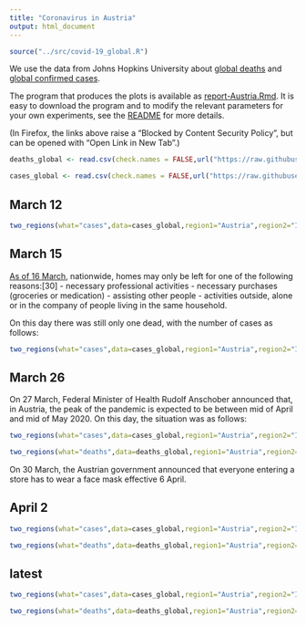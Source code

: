 ```yaml
---
title: "Coronavirus in Austria"
output: html_document
---
```


```r
source("../src/covid-19_global.R")
```

We use the data from Johns Hopkins University about [global deaths](https://github.com/CSSEGISandData/COVID-19/blob/master/csse_covid_19_data/csse_covid_19_time_series/time_series_covid19_deaths_global.csv)  and [global confirmed cases](https://github.com/CSSEGISandData/COVID-19/blob/master/csse_covid_19_data/csse_covid_19_time_series/time_series_covid19_confirmed_global.csv).

The program that produces the plots is available as [report-Austria.Rmd](https://github.com/alexhkurz/coronavirus-in-R/blob/master/reports/report-Austria.Rmd). It is easy to download the program and to modify the relevant parameters for your own experiments, see the [README](https://github.com/alexhkurz/coronavirus-in-R/) for more details.

(In Firefox, the links above raise a "Blocked by Content Security Policy", but can be opened with "Open Link in New Tab".)
    
```r
deaths_global <- read.csv(check.names = FALSE,url("https://raw.githubusercontent.com/CSSEGISandData/COVID-19/master/csse_covid_19_data/csse_covid_19_time_series/time_series_covid19_deaths_global.csv"))

cases_global <- read.csv(check.names = FALSE,url("https://raw.githubusercontent.com/CSSEGISandData/COVID-19/master/csse_covid_19_data/csse_covid_19_time_series/time_series_covid19_confirmed_global.csv"))
```

## March 12

```r
two_regions(what="cases",data=cases_global,region1="Austria",region2="Italy",last_day="3/12/20",range=12,lag=10)
```

## March 15

[As of 16 March](https://en.wikipedia.org/wiki/2020_coronavirus_pandemic_in_Austria), nationwide, homes may only be left for one of the following reasons:[30]
- necessary professional activities
- necessary purchases (groceries or medication)
- assisting other people
- activities outside, alone or in the company of people living in the same household.

On this day there was still only one dead, with the number of cases as follows:

```r
two_regions(what="cases",data=cases_global,region1="Austria",region2="Italy",last_day="3/15/20",range=14,lag=8) 
```

## March 26

On 27 March, Federal Minister of Health Rudolf Anschober announced that, in Austria, the peak of the pandemic is expected to be between mid of April and mid of May 2020. On this day, the situation was as follows:

```r
two_regions(what="cases",data=cases_global,region1="Austria",region2="Italy",last_day="3/26/20",lag=6)
```


```r
two_regions(what="deaths",data=deaths_global,region1="Austria",region2="Italy",last_day="3/26/20",lag=18)
```

On 30 March, the Austrian government announced that everyone entering a store has to wear a face mask effective 6 April.

## April 2

```r
two_regions(what="cases",data=cases_global,region1="Austria",region2="Italy",last_day="4/2/20",lag=7)
```

```r
two_regions(what="deaths",data=deaths_global,region1="Austria",region2="Italy",last_day="4/2/20",lag=20)
```

## latest

```r
two_regions(what="cases",data=cases_global,region1="Austria",region2="Italy",lag=7)
```

```r
two_regions(what="deaths",data=deaths_global,region1="Austria",region2="Italy",lag=20)
```

